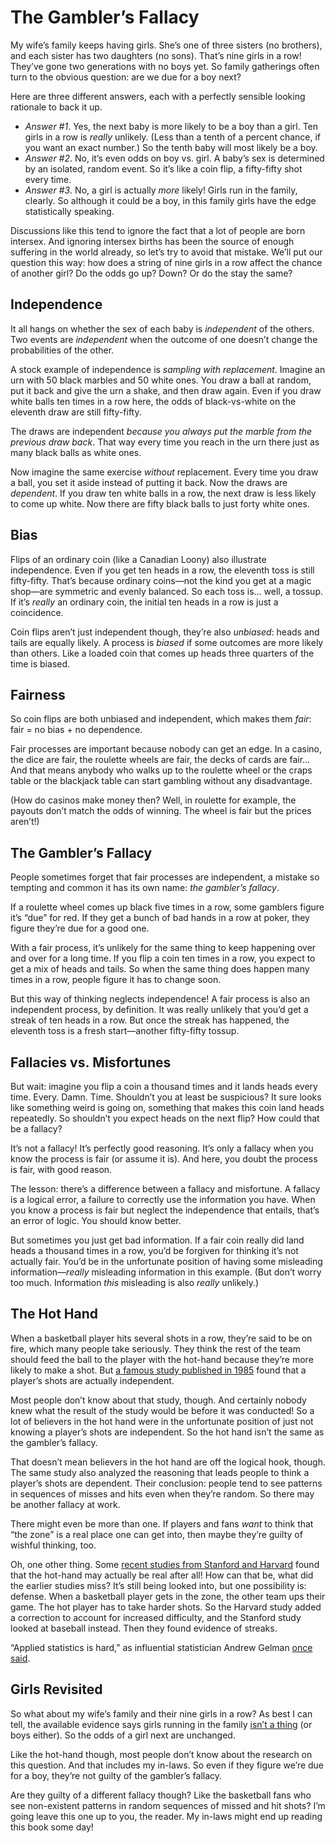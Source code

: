 # The Gambler's Fallacy

My wife's family keeps having girls. She's one of three sisters (no brothers), and each sister has two daughters (no sons). That's nine girls in a row! They've gone two generations with no boys yet. So family gatherings often turn to the obvious question: are we due for a boy next?

Here are three different answers, each with a perfectly sensible looking rationale to back it up.

-   *Answer \#1*. Yes, the next baby is more likely to be a boy than a girl. Ten girls in a row is *really* unlikely. (Less than a tenth of a percent chance, if you want an exact number.) So the tenth baby will most likely be a boy.
-   *Answer \#2*. No, it's even odds on boy vs. girl. A baby's sex is determined by an isolated, random event. So it's like a coin flip, a fifty-fifty shot every time.
-   *Answer \#3*. No, a girl is actually *more* likely! Girls run in the family, clearly. So although it could be a boy, in this family girls have the edge statistically speaking.

Discussions like this tend to ignore the fact that a lot of people are born intersex. And ignoring intersex births has been the source of enough suffering in the world already, so let's try to avoid that mistake. We'll put our question this way: how does a string of nine girls in a row affect the chance of another girl? Do the odds go up? Down? Or do the stay the same?


## Independence

It all hangs on whether the sex of each baby is *independent* of the
others. Two events are *independent* when the outcome of one doesn't change the probabilities of the other.

A stock example of independence is *sampling with replacement*. Imagine an urn with 50 black marbles and 50 white ones. You draw a ball at random, put it back and give the urn a shake, and then draw again. Even if you draw white balls ten times in a row here, the odds of black-vs-white on the eleventh draw are still fifty-fifty.

The draws are independent *because you always put the marble from the previous draw back*. That way every time you reach in the urn there just as many black balls as white ones.

Now imagine the same exercise *without* replacement. Every time you draw a ball, you set it aside instead of putting it back. Now the draws are *dependent*. If you draw ten white balls in a row, the next draw is less likely to come up white. Now there are fifty black balls to just forty white ones.


## Bias

Flips of an ordinary coin (like a Canadian Loony) also illustrate independence. Even if you get ten heads in a row, the eleventh toss is still fifty-fifty. That's because ordinary coins---not the kind you get at a magic shop---are symmetric and evenly balanced. So each toss is... well, a tossup. If it's *really* an ordinary coin, the initial ten heads in a row is just a coincidence.

Coin flips aren't just independent though, they're also *unbiased*: heads and tails are equally likely. A process is *biased* if some outcomes are more likely than others. Like a loaded coin that comes up heads three quarters of the time is biased.


## Fairness

So coin flips are both unbiased and independent, which makes them *fair*: fair = no bias + no dependence.

Fair processes are important because nobody can get an edge. In a casino, the dice are fair, the roulette wheels are fair, the decks of cards are fair... And that means anybody who walks up to the roulette wheel or the craps table or the blackjack table can start gambling without any disadvantage.

(How do casinos make money then? Well, in roulette for example, the payouts don't match the odds of winning. The wheel is fair but the prices aren't!)


## The Gambler's Fallacy

People sometimes forget that fair processes are independent, a mistake so tempting and common it has its own name: *the gambler's fallacy*.

If a roulette wheel comes up black five times in a row, some gamblers figure it's "due" for red. If they get a bunch of bad hands in a row at poker, they figure they're due for a good one.

With a fair process, it's unlikely for the same thing to keep happening over and over for a long time. If you flip a coin ten times in a row, you expect to get a mix of heads and tails. So when the same thing does happen many times in a row, people figure it has to change soon.

But this way of thinking neglects independence! A fair process is also an independent process, by definition. It was really unlikely that you'd get a streak of ten heads in a row. But once the streak has happened, the eleventh toss is a fresh start---another fifty-fifty tossup.


## Fallacies vs. Misfortunes

But wait: imagine you flip a coin a thousand times and it lands heads every time. Every. Damn. Time. Shouldn't you at least be suspicious? It sure looks like something weird is going on, something that makes this coin land heads repeatedly. So shouldn't you expect heads on the next flip? How could that be a fallacy?

It's not a fallacy! It's perfectly good reasoning. It's only a fallacy when you know the process is fair (or assume it is). And here, you doubt the process is fair, with good reason.

The lesson: there's a difference between a fallacy and misfortune. A fallacy is a logical error, a failure to correctly use the information you have. When you know a process is fair but neglect the independence that entails, that's an error of logic. You should know better.

But sometimes you just get bad information. If a fair coin really did land heads a thousand times in a row, you'd be forgiven for thinking it's not actually fair. You'd be in the unfortunate position of having some misleading information---*really* misleading information in this example. (But don't worry too much. Information *this* misleading is also *really* unlikely.)


## The Hot Hand

When a basketball player hits several shots in a row, they're said to be on fire, which many people take seriously. They think the rest of the team should feed the ball to the player with the hot-hand because they're more likely to make a shot. But [a famous study published in 1985](http://www.sciencedirect.com/science/article/pii/0010028585900106?via%3Dihub) found that a player's shots are actually independent.

Most people don't know about that study, though. And certainly nobody knew what the result of the study would be before it was conducted! So a lot of believers in the hot hand were in the unfortunate position of just not knowing a player's shots are independent. So the hot hand isn't the same as the gambler's fallacy.

That doesn't mean believers in the hot hand are off the logical hook, though. The same study also analyzed the reasoning that leads people to think a player's shots are dependent. Their conclusion: people tend to see patterns in sequences of misses and hits even when they're random. So there may be another fallacy at work.

There might even be more than one. If players and fans *want* to think that "the zone" is a real place one can get into, then maybe they're guilty of wishful thinking, too.

Oh, one other thing. Some [recent studies from Stanford and Harvard](https://www.gsb.stanford.edu/insights/jeffrey-zwiebel-why-hot-hand-may-be-real-after-all) found that the hot-hand may actually be real after all! How can that be, what did the earlier studies miss? It's still being looked into, but one possibility is: defense. When a basketball player gets in the zone, the other team ups their game. The hot player has to take harder shots. So the Harvard study added a correction to account for increased difficulty, and the Stanford study looked at baseball instead. Then they found evidence of streaks.

"Applied statistics is hard," as influential statistician Andrew Gelman [once said ](http://andrewgelman.com/2016/03/11/statistics-is-like-basketball-or-knitting/).


## Girls Revisited

So what about my wife's family and their nine girls in a row? As best I can tell, the available evidence says girls running in the family [isn't a thing](http://www.tandfonline.com/doi/abs/10.1080/09332480.2001.10542293) (or boys either). So the odds of a girl next are unchanged.

Like the hot-hand though, most people don't know about the research on this question. And that includes my in-laws. So even if they figure we're due for a boy, they're not guilty of the gambler's fallacy.

Are they guilty of a different fallacy though? Like the basketball fans who see non-existent patterns in random sequences of missed and hit shots? I'm going leave this one up to you, the reader. My in-laws might end up reading this book some day!
